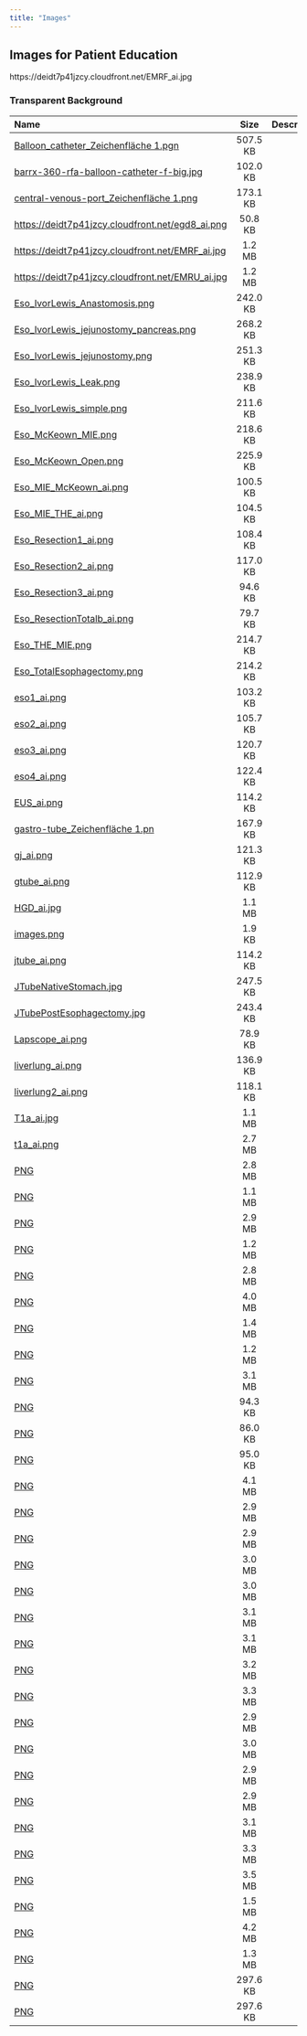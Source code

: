 ```yaml
---
title: "Images"
---
```


## Images for Patient Education

https://deidt7p41jzcy.cloudfront.net/EMRF_ai.jpg

### Transparent Background

| Name              | Size    |        Description | 
|:-------------------|:------:|:-------------------------:|
|[Balloon_catheter_Zeichenfläche 1.pgn](https://deidt7p41jzcy.cloudfront.net/Balloon_catheter_Zeichenfläche 1.png)|507.5 KB||
|[barrx-360-rfa-balloon-catheter-f-big.jpg](https://deidt7p41jzcy.cloudfront.net/barrx-360-rfa-balloon-catheter-f-big.jpg)|102.0 KB||
|[central-venous-port_Zeichenfläche 1.png](https://deidt7p41jzcy.cloudfront.net/central-venous-port_Zeichenfläche 1.png)|173.1 KB||
|[https://deidt7p41jzcy.cloudfront.net/egd8_ai.png](https://deidt7p41jzcy.cloudfront.net/egd8_ai.png)|50.8 KB||
|[https://deidt7p41jzcy.cloudfront.net/EMRF_ai.jpg](https://deidt7p41jzcy.cloudfront.net/EMRF_ai.jpg)|1.2 MB||
|[https://deidt7p41jzcy.cloudfront.net/EMRU_ai.jpg](https://deidt7p41jzcy.cloudfront.net/EMRU_ai.jpg)|1.2 MB||
|[Eso_IvorLewis_Anastomosis.png](https://deidt7p41jzcy.cloudfront.net/Eso_IvorLewis_Anastomosis.png)|242.0 KB||
|[Eso_IvorLewis_jejunostomy_pancreas.png](https://deidt7p41jzcy.cloudfront.net/Eso_IvorLewis_jejunostomy_pancreas.png)|268.2 KB||
|[Eso_IvorLewis_jejunostomy.png](https://deidt7p41jzcy.cloudfront.net/Eso_IvorLewis_jejunostomy.png)|251.3 KB||
|[Eso_IvorLewis_Leak.png](https://deidt7p41jzcy.cloudfront.net/Eso_IvorLewis_Leak.png)|238.9 KB||
|[Eso_IvorLewis_simple.png](https://deidt7p41jzcy.cloudfront.net/Eso_IvorLewis_simple.png)|211.6 KB||
|[Eso_McKeown_MIE.png](https://deidt7p41jzcy.cloudfront.net/Eso_McKeown_MIE.png)|218.6 KB||
|[Eso_McKeown_Open.png](https://deidt7p41jzcy.cloudfront.net/Eso_McKeown_Open.png)|225.9 KB||
|[Eso_MIE_McKeown_ai.png](https://deidt7p41jzcy.cloudfront.net/Eso_MIE_McKeown_ai.png)|100.5 KB||
|[Eso_MIE_THE_ai.png](https://deidt7p41jzcy.cloudfront.net/Eso_MIE_THE_ai.png)|104.5 KB||
|[Eso_Resection1_ai.png](https://deidt7p41jzcy.cloudfront.net/Eso_Resection1_ai.png)|108.4 KB||
|[Eso_Resection2_ai.png](https://deidt7p41jzcy.cloudfront.net/Eso_Resection2_ai.png)|117.0 KB||
|[Eso_Resection3_ai.png](https://deidt7p41jzcy.cloudfront.net/Eso_Resection3_ai.png)|94.6 KB||
|[Eso_ResectionTotalb_ai.png](https://deidt7p41jzcy.cloudfront.net/Eso_ResectionTotalb_ai.png)|79.7 KB||
|[Eso_THE_MIE.png](https://deidt7p41jzcy.cloudfront.net/Eso_THE_MIE.png)|214.7 KB||
|[Eso_TotalEsophagectomy.png](https://deidt7p41jzcy.cloudfront.net/Eso_TotalEsophagectomy.png)|214.2 KB||
|[eso1_ai.png](https://deidt7p41jzcy.cloudfront.net/eso1_ai.png)|103.2 KB||
|[eso2_ai.png](https://deidt7p41jzcy.cloudfront.net/eso2_ai.png)|105.7 KB||
|[eso3_ai.png](https://deidt7p41jzcy.cloudfront.net/eso3_ai.png)|120.7 KB||
|[eso4_ai.png](https://deidt7p41jzcy.cloudfront.net/eso4_ai.png)|122.4 KB||
|[EUS_ai.png](https://deidt7p41jzcy.cloudfront.net/EUS_ai.png)|114.2 KB||
|[gastro-tube_Zeichenfläche 1.pn](https://deidt7p41jzcy.cloudfront.net/gastro-tube_Zeichenfläche 1.png)|167.9 KB||
|[gj_ai.png](https://deidt7p41jzcy.cloudfront.net/gj_ai.png)|121.3 KB||
|[gtube_ai.png](https://deidt7p41jzcy.cloudfront.net/gtube_ai.png)|112.9 KB||
|[HGD_ai.jpg](https://deidt7p41jzcy.cloudfront.net/HGD_ai.jpg)|1.1 MB||
|[images.png](https://deidt7p41jzcy.cloudfront.net/images.png)|1.9 KB||
|[jtube_ai.png](https://deidt7p41jzcy.cloudfront.net/jtube_ai.png)|114.2 KB||
|[JTubeNativeStomach.jpg](https://deidt7p41jzcy.cloudfront.net/JTubeNativeStomach.jpg)|247.5 KB||
|[JTubePostEsophagectomy.jpg](https://deidt7p41jzcy.cloudfront.net/JTubePostEsophagectomy.jpg)|243.4 KB||
|[Lapscope_ai.png](https://deidt7p41jzcy.cloudfront.net/Lapscope_ai.png)|78.9 KB||
|[liverlung_ai.png](https://deidt7p41jzcy.cloudfront.net/liverlung_ai.png)|136.9 KB||
|[liverlung2_ai.png](https://deidt7p41jzcy.cloudfront.net/liverlung2_ai.png)|118.1 KB||
|[T1a_ai.jpg](https://deidt7p41jzcy.cloudfront.net/T1a_ai.jpg)|1.1 MB||
|[t1a_ai.png](https://deidt7p41jzcy.cloudfront.net/t1a_ai.png)|2.7 MB||
|[PNG](https://deidt7p41jzcy.cloudfront.net/t1a1b_ai.png)|2.8 MB||
|[PNG](https://deidt7p41jzcy.cloudfront.net/T1b_ai.jpg)|1.1 MB||
|[PNG](https://deidt7p41jzcy.cloudfront.net/t1bt2_ai.png)|2.9 MB||
|[PNG](https://deidt7p41jzcy.cloudfront.net/T2_ai.jpg)|1.2 MB||
|[PNG](https://deidt7p41jzcy.cloudfront.net/t2n0_ai.png)|2.8 MB||
|[PNG](https://deidt7p41jzcy.cloudfront.net/T2T3_5000.jpg)|4.0 MB||
|[PNG](https://deidt7p41jzcy.cloudfront.net/T2T3.png)|1.4 MB||
|[PNG](https://deidt7p41jzcy.cloudfront.net/T3_ai.jpg)|1.2 MB||
|[PNG](https://deidt7p41jzcy.cloudfront.net/t3n01_ai.png)|3.1 MB||
|[PNG](https://deidt7p41jzcy.cloudfront.net/tte1_ai.png)|94.3 KB||
|[PNG](https://deidt7p41jzcy.cloudfront.net/tte2_ai.png)|86.0 KB||
|[PNG](https://deidt7p41jzcy.cloudfront.net/tte3_ai.png)|95.0 KB||
|[PNG](https://deidt7p41jzcy.cloudfront.net/tumor_full.png)|4.1 MB||
|[PNG](https://deidt7p41jzcy.cloudfront.net/tumor1_ai.png)|2.9 MB||
|[PNG](https://deidt7p41jzcy.cloudfront.net/tumor21_ai.png)|2.9 MB||
|[PNG](https://deidt7p41jzcy.cloudfront.net/tumor22_ai.png)|3.0 MB||
|[PNG](https://deidt7p41jzcy.cloudfront.net/tumor23_ai.png)|3.0 MB||
|[PNG](https://deidt7p41jzcy.cloudfront.net/tumor24_ai.png)|3.1 MB||
|[PNG](https://deidt7p41jzcy.cloudfront.net/tumor25_ai.png)|3.1 MB||
|[PNG](https://deidt7p41jzcy.cloudfront.net/tumor25a_ai.png)|3.2 MB||
|[PNG](https://deidt7p41jzcy.cloudfront.net/tumor25b_ai.png)|3.3 MB||
|[PNG](https://deidt7p41jzcy.cloudfront.net/tumor3N0_ai.png)|2.9 MB||
|[PNG](https://deidt7p41jzcy.cloudfront.net/tumor3N13_ai.png)|3.0 MB||
|[PNG](https://deidt7p41jzcy.cloudfront.net/tumor3T1_ai.png)|2.9 MB||
|[PNG](https://deidt7p41jzcy.cloudfront.net/tumor3T1b_ai.png)|2.9 MB||
|[PNG](https://deidt7p41jzcy.cloudfront.net/tumor3T2_ai.png)|3.1 MB||
|[PNG](https://deidt7p41jzcy.cloudfront.net/tumor3T3A_ai.png)|3.3 MB||
|[PNG](https://deidt7p41jzcy.cloudfront.net/tumor3T4_ai.png)|3.5 MB||
|[PNG](https://deidt7p41jzcy.cloudfront.net/tumors_2160.jpg)|1.5 MB||
|[PNG](https://deidt7p41jzcy.cloudfront.net/tumors_5000.jpg)|4.2 MB||
|[PNG](https://deidt7p41jzcy.cloudfront.net/tumors_ai.jpg)|1.3 MB||
|[PNG](https://deidt7p41jzcy.cloudfront.net/wbg_ai.png)|297.6 KB||
|[PNG](https://deidt7p41jzcy.cloudfront.net/wbgb_ai.png)|297.6 KB||

